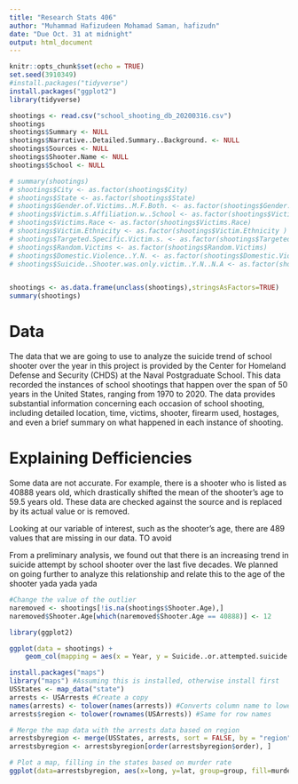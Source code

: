---
title: "Research Stats 406"
author: "Muhammad Hafizudeen Mohamad Saman, hafizudn"
date: "Due Oct. 31 at midnight"
output: html_document
---

```{r setup, include=FALSE}
knitr::opts_chunk$set(echo = TRUE)
set.seed(3910349)
#install.packages("tidyverse")
install.packages("ggplot2")
library(tidyverse)
```

```{r}
shootings <- read.csv("school_shooting_db_20200316.csv")
shootings
shootings$Summary <- NULL
shootings$Narrative..Detailed.Summary..Background. <- NULL
shootings$Sources <- NULL
shootings$Shooter.Name <- NULL
shootings$School <- NULL

# summary(shootings)
# shootings$City <- as.factor(shootings$City)
# shootings$State <- as.factor(shootings$State)
# shootings$Gender.of.Victims..M.F.Both. <- as.factor(shootings$Gender.of.Victims..M.F.Both.)
# shootings$Victim.s.Affiliation.w..School <- as.factor(shootings$Victim.s.Affiliation.w..School)
# shootings$Victims.Race <- as.factor(shootings$Victims.Race)
# shootings$Victim.Ethnicity <- as.factor(shootings$Victim.Ethnicity )
# shootings$Targeted.Specific.Victim.s. <- as.factor(shootings$Targeted.Specific.Victim.s.)
# shootings$Random.Victims <- as.factor(shootings$Random.Victims)
# shootings$Domestic.Violence..Y.N. <- as.factor(shootings$Domestic.Violence..Y.N.)
# shootings$Suicide..Shooter.was.only.victim..Y.N..N.A <- as.factor(shootings$Suicide..Shooter.was.only.victim..Y.N..N.A)


shootings <- as.data.frame(unclass(shootings),stringsAsFactors=TRUE)
summary(shootings)                                                                                                                                                       
```
# Data

The data that we are going to use to analyze the suicide trend of school shooter over the year in this project is provided by the Center for Homeland Defense and Security (CHDS) at the Naval Postgraduate School. This data recorded the instances of school shootings that happen over the span of 50 years in the United States, ranging from 1970 to 2020. The data provides substantial information concerning each occasion of school shooting, including detailed location, time, victims, shooter, firearm used, hostages, and even a brief summary on what happened in each instance of shooting. 

# Explaining Defficiencies

Some data are not accurate. For example, there is a shooter who is listed as 40888 years old, which drastically shifted the mean of the shooter's age to 59.5 years old. These data are checked against the source and is replaced by its actual value or is removed.

Looking at our variable of interest, such as the shooter's age, there are 489 values that are missing in our data. TO avoid 

From a preliminary analysis, we found out that there is an increasing trend in suicide attempt by school shooter over the last five decades. We planned on going further to analyze this relationship and relate this to the age of the shooter yada yada yada


```{r}
#Change the value of the outlier
naremoved <- shootings[!is.na(shootings$Shooter.Age),]
naremoved$Shooter.Age[which(naremoved$Shooter.Age == 40888)] <- 12

library(ggplot2)

ggplot(data = shootings) +
    geom_col(mapping = aes(x = Year, y = Suicide..or.attempted.suicide..by.Shooter..Y.N.)) 
```

```{r}
install.packages("maps")
library("maps") #Assuming this is installed, otherwise install first
USStates <- map_data("state")
arrests <- USArrests #Create a copy
names(arrests) <- tolower(names(arrests)) #Converts column name to lower case
arrests$region <- tolower(rownames(USArrests)) #Same for row names

# Merge the map data with the arrests data based on region
arrestsbyregion <- merge(USStates, arrests, sort = FALSE, by = "region")
arrestsbyregion <- arrestsbyregion[order(arrestsbyregion$order), ]

# Plot a map, filling in the states based on murder rate
ggplot(data=arrestsbyregion, aes(x=long, y=lat, group=group, fill=murder)) + geom_polygon()



```

